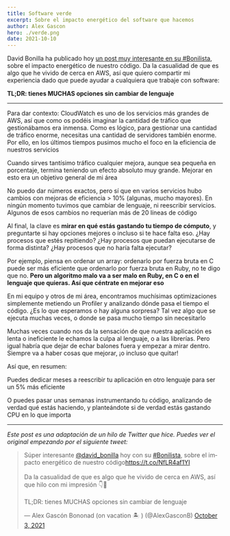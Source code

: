 ```yaml
---
title: Software verde
excerpt: Sobre el impacto energético del software que hacemos
author: Alex Gascon
hero: ./verde.png
date: 2021-10-10
---
```


David Bonilla ha publicado hoy [un post muy interesante en su #Bonilista](https://mailchi.mp/bonillaware/energia-codigo?e=1faa572978), sobre el impacto energético de nuestro código. Da la casualidad de que es algo que he vivido de cerca en AWS, así que quiero compartir mi experiencia dado que puede ayudar a cualquiera que trabaje con software:

**TL;DR: tienes MUCHAS opciones sin cambiar de lenguaje**

---

Para dar contexto: CloudWatch es uno de los servicios más grandes de AWS, así que como os podéis imaginar la cantidad de tráfico que gestionábamos era inmensa. Como es lógico, para gestionar una cantidad de tráfico enorme, necesitas una cantidad de servidores también enorme. Por ello, en los últimos tiempos pusimos mucho el foco en la eficiencia de nuestros servicios

Cuando sirves tantísimo tráfico cualquier mejora, aunque sea pequeña en porcentaje, termina teniendo un efecto absoluto muy grande. Mejorar en esto era un objetivo general de mi área

No puedo dar números exactos, pero sí que en varios servicios hubo cambios con mejoras de eficiencia > 10% (algunas, mucho mayores). En ningún momento tuvimos que cambiar de lenguaje, ni reescribir servicios. Algunos de esos cambios no requerían más de 20 líneas de código

Al final, la clave es **mirar en qué estás gastando tu tiempo de cómputo**, y preguntarte si hay opciones mejores o incluso si te hace falta eso. ¿Hay procesos que estés repitiendo? ¿Hay procesos que puedan ejecutarse de forma distinta? ¿Hay procesos que no haría falta ejecutar?

Por ejemplo, piensa en ordenar un array: ordenarlo por fuerza bruta en C puede ser más eficiente que ordenarlo por fuerza bruta en Ruby, no te digo que no. **Pero un algoritmo malo va a ser malo en Ruby, en C o en el lenguaje que quieras. Así que céntrate en mejorar eso**

En mi equipo y otros de mi área, encontramos muchísimas optimizaciones simplemente metiendo un Profiler y analizando dónde pasa el tiempo el código. ¿Es lo que esperamos o hay alguna sorpresa? Tal vez algo que se ejecuta muchas veces, o donde se pasa mucho tiempo sin necesitarlo

Muchas veces cuando nos da la sensación de que nuestra aplicación es lenta o ineficiente le echamos la culpa al lenguaje, o a las librerías. Pero igual habría que dejar de echar balones fuera y empezar a mirar dentro. Siempre va a haber cosas que mejorar, ¡o incluso que quitar!

Así que, en resumen:

Puedes dedicar meses a reescribir tu aplicación en otro lenguaje para ser un 5% más eficiente

O puedes pasar unas semanas instrumentando tu código, analizando de verdad qué estás haciendo, y planteándote si de verdad estás gastando CPU en lo que importa

---

_Este post es una adaptación de un hilo de Twitter que hice. Puedes ver el original empezando por el siguiente tweet:_

<blockquote class="twitter-tweet tw-align-center"><p lang="es" dir="ltr">Súper interesante <a href="https://twitter.com/david_bonilla?ref_src=twsrc%5Etfw">@david_bonilla</a> hoy con su <a href="https://twitter.com/hashtag/Bonilista?src=hash&amp;ref_src=twsrc%5Etfw">#Bonilista</a>, sobre el impacto energético de nuestro código<a href="https://t.co/NfLR4af1YI">https://t.co/NfLR4af1YI</a><br/><br/>Da la casualidad de que es algo que he vivido de cerca en AWS, así que hilo con mi impresión 👇🧵<br/><br/>TL;DR: tienes MUCHAS opciones sin cambiar de lenguaje</p>&mdash; Alex Gascón Bononad (on vacation 🏝 ) (@AlexGasconB) <a href="https://twitter.com/AlexGasconB/status/1444724331054051330?ref_src=twsrc%5Etfw">October 3, 2021</a></blockquote> <script async src="https://platform.twitter.com/widgets.js" charset="utf-8"></script>